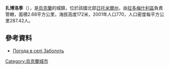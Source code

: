 {{coord|50|34|49|N|29|13|30|E|scale:30000|display=title}}

'''扎博洛季'''（{{lang-uk|Заболоть}}），是[[烏克蘭|烏克蘭]]的城鎮，位於該國北部[[日托米爾州|日托米爾州]]，由[[拉多梅什利區|拉多梅什利區]]負責管轄，面積2.68平方公里，海拔高度172米，2001年人口770，人口密度每平方公里287.42人。

==參考資料==
* [http://weather.in.ua/ua/zhitomirskaja/8042 Погода в селі Заболоть] {{Wayback|url=http://weather.in.ua/ua/zhitomirskaja/8042 |date=20200803154249 }}

{{Ukraine-geo-stub}}
[[Category:烏克蘭城市|Category:烏克蘭城市]]